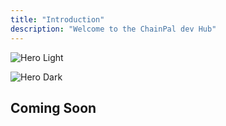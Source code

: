 ```yaml
---
title: "Introduction"
description: "Welcome to the ChainPal dev Hub"
---
```


<img
  className="block dark:hidden"
  src="/images/hero-light.png"
  alt="Hero Light"
/>

<img
  className="hidden dark:block"
  src="/PurpleandWhiteCleanGeometricStartupPitchDeckPresentation.png"
  alt="Hero Dark"
  title=""
/>

## Coming Soon